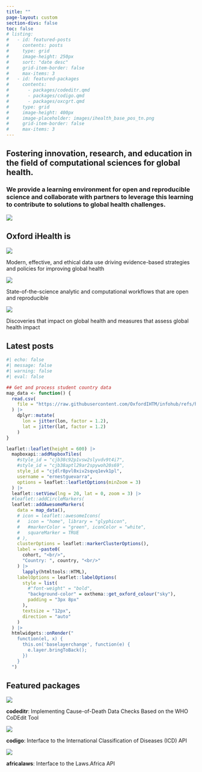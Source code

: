 ```yaml
---
title: ""
page-layout: custom
section-divs: false
toc: false
# listing:
#   - id: featured-posts
#     contents: posts
#     type: grid
#     image-height: 250px
#     sort: "date desc"
#     grid-item-border: false
#     max-items: 3
#   - id: featured-packages
#     contents:
#       - packages/codeditr.qmd
#       - packages/codigo.qmd
#       - packages/oxcgrt.qmd
#     type: grid
#     image-height: 400px
#     image-placeholder: images/ihealth_base_pos_tn.png
#     grid-item-border: false
#     max-items: 3
---
```


::: {.hero-banner}

::: {.content-block}

::: {.hero-text}

# Fostering innovation, research, and education in the field of computational sciences for global health.

### We provide a learning environment for open and reproducible science and collaborate with partners to leverage this learning to contribute to solutions to global health challenges.

<!-- 
::: {.hero-buttons}
[Projects](/projects/){#btn-guide .btn-action .btn .btn-info .btn-lg role="button"}
[Our packages](/packages/){#btn-guide .btn-action .btn .btn-info .btn-lg role="button"} 
[Our mission](/about/){#btn-guide .btn-action .btn .btn-info .btn-lg role="button"}
:::
 -->

:::

::: {.hero-image-right}

![](images/oxgha_icon.png)

:::

:::

:::


::: {.theme-banner}

::: {.info-block}

# Oxford iHealth is

::: {.grid}

::: {.g-col-4}

![](images/insight.png){fig-align="center"}

Modern, effective, and ethical data use driving evidence-based strategies and policies for improving global health
:::

::: {.g-col-4}
![](images/innovation.png){fig-align="center"}

State-of-the-science analytic and computational workflows that are open and reproducible
:::

::: {.g-col-4}
![](images/impact.png){fig-align="center"}

Discoveries that impact on global health and measures that assess global health impact
:::

:::

:::

:::


::: {.info-block}

# Latest posts

::: {#featured-posts}
:::

:::


```r
#| echo: false
#| message: false
#| warning: false
#| eval: false

## Get and process student country data 
map_data <- function() {
  read.csv(
    file = "https://raw.githubusercontent.com/OxfordIHTM/infohub/refs/heads/main/data-raw/student_country.csv"
  ) |>
    dplyr::mutate(
      lon = jitter(lon, factor = 1.2),
      lat = jitter(lat, factor = 1.2)
    )
}

leaflet::leaflet(height = 600) |>
  mapboxapi::addMapboxTiles(
    #style_id = "cjb38c92p1vsw2slyvdv9t4i7",
    #style_id = "cjb38aptl29ar2spywoh20s69",
    style_id = "cjdlr8pvl0xiv2sqvq1evk1pl",
    username = "ernestguevarra",
    options = leaflet::leafletOptions(minZoom = 3)
  ) |>
  leaflet::setView(lng = 20, lat = 0, zoom = 3) |>
  #leaflet::addCircleMarkers(
  leaflet::addAwesomeMarkers(
    data = map_data(),
    # icon = leaflet::awesomeIcons(
    #   icon = "home", library = "glyphicon",
    #   #markerColor = "green", iconColor = "white", 
    #   squareMarker = TRUE
    # ),
    clusterOptions = leaflet::markerClusterOptions(),
    label = ~paste0(
      cohort, "<br/>",
      "Country: ", country, "<br/>"
    ) |>
      lapply(htmltools::HTML),
    labelOptions = leaflet::labelOptions(
      style = list(
        #"font-weight" = "bold",
        "background-color" = oxthema::get_oxford_colour("sky"),
        padding = "3px 8px"
      ),
      textsize = "12px",
      direction = "auto"
    )
  ) |>
  htmlwidgets::onRender("
    function(el, x) {
      this.on('baselayerchange', function(e) {
        e.layer.bringToBack();
      })
    }
  ")
```

<!-- ::: {.info-block}

# Featured packages

::: {#featured-packages}
:::

::: -->

::: {.theme-banner}

::: {.info-block}

# Featured packages

::: {.grid}

::: {.g-col-4}

[![](images/codeditr.png){fig-align="center"}](https://oxford-ihtm.io/codeditr)

**codeditr**: Implementing Cause-of-Death Data Checks Based on the WHO CoDEdit Tool
:::

::: {.g-col-4}
[![](images/codigo.png){fig-align="center"}](https://oxford-ihtm.io/codigo)

**codigo**: Interface to the International Classification of Diseases (ICD) API
:::

::: {.g-col-4}
[![](images/lawsafrica.png){fig-align="center"}](https://oxford-ihtm.io/africalaws)

**africalaws**: Interface to the Laws.Africa API
:::

:::

:::

:::